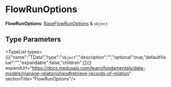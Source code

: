 
# FlowRunOptions

 **FlowRunOptions**: [BaseFlowRunOptions](../workflows.BaseFlowRunOptions/page.mdx) & `object`

## Type Parameters

<TypeList types={[{"name":"TData","type":"`object`","description":"","optional":true,"defaultValue":"","expandable":false,"children":[]}]} expandUrl="https://docs.medusajs.com/learn/fundamentals/data-models/manage-relationships#retrieve-records-of-relation" sectionTitle="FlowRunOptions"/>

